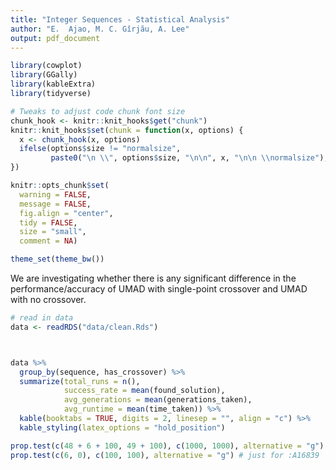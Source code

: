 ```yaml
---
title: "Integer Sequences - Statistical Analysis"
author: "E.  Ajao, M. C. Gîrjău, A. Lee"
output: pdf_document
---
```


```r
library(cowplot)
library(GGally)
library(kableExtra)
library(tidyverse)

# Tweaks to adjust code chunk font size
chunk_hook <- knitr::knit_hooks$get("chunk")
knitr::knit_hooks$set(chunk = function(x, options) {
  x <- chunk_hook(x, options)
  ifelse(options$size != "normalsize", 
         paste0("\n \\", options$size, "\n\n", x, "\n\n \\normalsize"), x)
})

knitr::opts_chunk$set(
  warning = FALSE,
  message = FALSE,
  fig.align = "center",
  tidy = FALSE, 
  size = "small", 
  comment = NA)

theme_set(theme_bw())
```

We are investigating whether there is any significant difference in the performance/accuracy of UMAD with single-point crossover and UMAD with no crossover.

```r
# read in data
data <- readRDS("data/clean.Rds")



data %>%
  group_by(sequence, has_crossover) %>%
  summarize(total_runs = n(),
            success_rate = mean(found_solution),
            avg_generations = mean(generations_taken), 
            avg_runtime = mean(time_taken)) %>%
  kable(booktabs = TRUE, digits = 2, linesep = "", align = "c") %>%
  kable_styling(latex_options = "hold_position")

prop.test(c(48 + 6 + 100, 49 + 100), c(1000, 1000), alternative = "g") # overall
prop.test(c(6, 0), c(100, 100), alternative = "g") # just for :A16839
```

